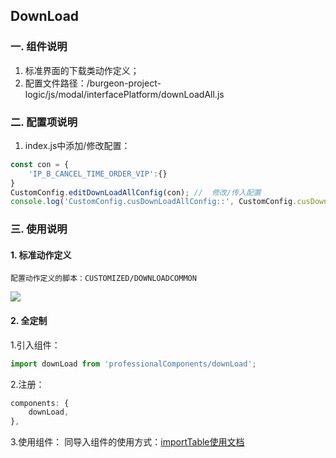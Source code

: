 
<Meta title="BASIC/DownLoad" />

<style>{`
	.subheading {
		font-weight: 900;
		font-size: 13px;
		line-height: 24px;
		margin: 40px 0 12px 0;
	}
`}</style>

<!-- # 安装

<div className="subheading">NPM 安装</div> -->

## DownLoad

### 一. 组件说明
1. 标准界面的下载类动作定义；
2. 配置文件路径：/burgeon-project-logic/js/modal/interfacePlatform/downLoadAll.js

### 二. 配置项说明
1. index.js中添加/修改配置：

```javascript
const con = {
	'IP_B_CANCEL_TIME_ORDER_VIP':{}
}
CustomConfig.editDownLoadAllConfig(con); //  修改/传入配置
console.log('CustomConfig.cusDownLoadAllConfig::', CustomConfig.cusDownLoadAllConfig);
```


### 三. 使用说明

#### 1. 标准动作定义
	配置动作定义的脚本：CUSTOMIZED/DOWNLOADCOMMON
![](http://arkshare-file.oss-cn-hangzhou.aliyuncs.com/arkshare-pro/arkdocs/markdown/1622427759677/down.png)

#### 2. 全定制

1.引入组件：

```js
import downLoad from 'professionalComponents/downLoad';
```

2.注册：

```js
components: {
    downLoad,
},
```

3.使用组件：
	同导入组件的使用方式：[importTable使用文档](http://knowledge.ark.burgeononline.com/repository#/entryComponents/2/749656/1/2061 "importTable使用文档")